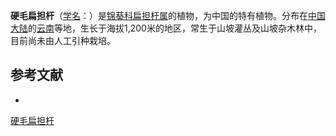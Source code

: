 {{Speciesbox
| name = 硬毛扁担杆
| status = 
| status_system = 
| image =
| genus = Grewia
| species = rugulosa
| authority = C. Y. Wu ex H. T. Chang
}}

'''硬毛扁担杆'''（[[学名|学名]]：{{lang|la|''Grewia rugulosa''}}）是[[锦葵科|锦葵科]][[扁担杆属|扁担杆属]]的植物，为中国的特有植物。分布在[[中国大陆|中国大陆]]的[[云南|云南]]等地，生长于海拔1,200米的地区，常生于山坡灌丛及山坡杂木林中，目前尚未由人工引种栽培。

== 参考文献 ==
<div class="references-small">
* {{cite web| url =http://www.bioinfo.cn/db05/KmzwSpecies.php?action=view&id=22468| title =硬毛扁担杆| work =《中国高等植物数据库全库》| publisher =中国科学院微生物研究所| author =昆明植物研究所| accessdate =2009-02-25| deadurl =yes| archiveurl =https://web.archive.org/web/20160305030053/http://www.bioinfo.cn/db05/KmzwSpecies.php?action=view&id=22468| archivedate =2016-03-05}}
</div>
{{Taxonbar|from=Q15231435}}

[[Category:扁担杆属|硬毛扁担杆]]


{{植物小作品}}